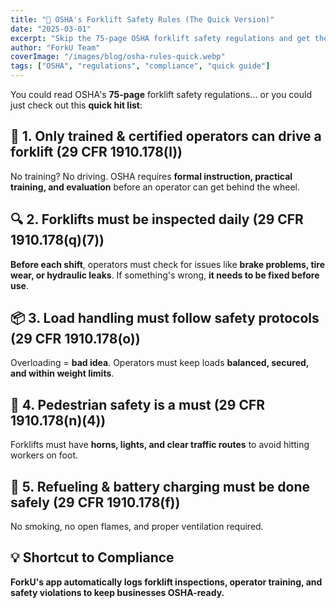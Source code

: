 ```yaml
---
title: "📜 OSHA's Forklift Safety Rules (The Quick Version)"
date: "2025-03-01"
excerpt: "Skip the 75-page OSHA forklift safety regulations and get the quick, essential version of what you need to know to stay compliant."
author: "ForkU Team"
coverImage: "/images/blog/osha-rules-quick.webp"
tags: ["OSHA", "regulations", "compliance", "quick guide"]
---
```




You could read OSHA's **75-page** forklift safety regulations... or you could just check out this **quick hit list**:

## 🚦 1. Only trained & certified operators can drive a forklift (29 CFR 1910.178(l))

No training? No driving. OSHA requires **formal instruction, practical training, and evaluation** before an operator can get behind the wheel.

## 🔍 2. Forklifts must be inspected daily (29 CFR 1910.178(q)(7))

**Before each shift**, operators must check for issues like **brake problems, tire wear, or hydraulic leaks**. If something's wrong, **it needs to be fixed before use**.

## 📦 3. Load handling must follow safety protocols (29 CFR 1910.178(o))

Overloading = **bad idea**. Operators must keep loads **balanced, secured, and within weight limits**.

## 🚷 4. Pedestrian safety is a must (29 CFR 1910.178(n)(4))

Forklifts must have **horns, lights, and clear traffic routes** to avoid hitting workers on foot.

## 🔄 5. Refueling & battery charging must be done safely (29 CFR 1910.178(f))

No smoking, no open flames, and proper ventilation required.

## 💡 Shortcut to Compliance

**ForkU's app automatically logs forklift inspections, operator training, and safety violations to keep businesses OSHA-ready.**